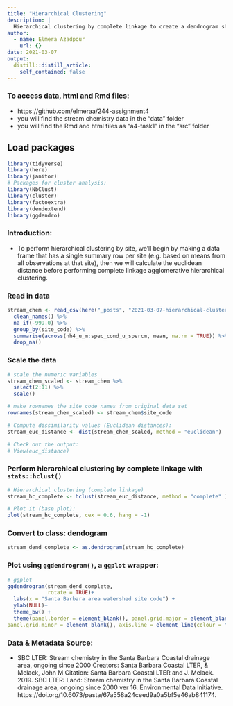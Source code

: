 ```yaml
---
title: "Hierarchical Clustering"
description: |
  Hierarchical clustering by complete linkage to create a dendrogram showing multivariate clustering for water chemistry by site in Santa Barbara, CA.
author:
  - name: Elmera Azadpour
    url: {}
date: 2021-03-07
output:
  distill::distill_article:
    self_contained: false
---
```


### To access data, html and Rmd files: 
+ https://github.com/elmeraa/244-assignment4
+ you will find the stream chemistry data in the "data" folder
+ you will find the Rmd and html files as "a4-task1" in the "src" folder


## Load packages
```r
library(tidyverse)
library(here)
library(janitor)
# Packages for cluster analysis:
library(NbClust)
library(cluster)
library(factoextra)
library(dendextend)
library(ggdendro)
```

### Introduction: 
+ To perform hierarchical clustering by site, we'll begin by making a data frame that has a single summary row per site (e.g. based on means from all observations at that site), then we will calculate the euclidean distance before performing complete linkage agglomerative hierarchical clustering. 

### Read in data
```r
stream_chem <- read_csv(here("_posts", "2021-03-07-hierarchical-clustering","sbc_lter_registered_stream_chemistry.csv")) %>% 
  clean_names() %>% 
  na_if(-999.0) %>% 
  group_by(site_code) %>% 
  summarise(across(nh4_u_m:spec_cond_u_spercm, mean, na.rm = TRUE)) %>% 
  drop_na()
```

### Scale the data 
```r
# scale the numeric variables
stream_chem_scaled <- stream_chem %>% 
  select(2:11) %>% 
  scale()

# make rownames the site code names from original data set
rownames(stream_chem_scaled) <- stream_chem$site_code

# Compute dissimilarity values (Euclidean distances):
stream_euc_distance <- dist(stream_chem_scaled, method = "euclidean")

# Check out the output:
# View(euc_distance)
```

### Perform hierarchical clustering by complete linkage with `stats::hclust()`
```r
# Hierarchical clustering (complete linkage)
stream_hc_complete <- hclust(stream_euc_distance, method = "complete" )

# Plot it (base plot):
plot(stream_hc_complete, cex = 0.6, hang = -1)
```

### Convert to class: dendogram
```r
stream_dend_complete <- as.dendrogram(stream_hc_complete)
```

### Plot using `ggdendrogram()`, a `ggplot` wrapper: 
```r
# ggplot 
ggdendrogram(stream_dend_complete, 
             rotate = TRUE)+
  labs(x = "Santa Barbara area watershed site code") +
  ylab(NULL)+ 
  theme_bw() + 
  theme(panel.border = element_blank(), panel.grid.major = element_blank(),
panel.grid.minor = element_blank(), axis.line = element_line(colour = "black")) 
```

### Data & Metadata Source:
+ SBC LTER: Stream chemistry in the Santa Barbara Coastal drainage area, ongoing since 2000
Creators: Santa Barbara Coastal LTER, & Melack, John M
Citation: Santa Barbara Coastal LTER and J. Melack. 2019. SBC LTER: Land: Stream chemistry in the Santa Barbara Coastal drainage area, ongoing since 2000 ver 16. Environmental Data Initiative. https://doi.org/10.6073/pasta/67a558a24ceed9a0a5bf5e46ab841174. 